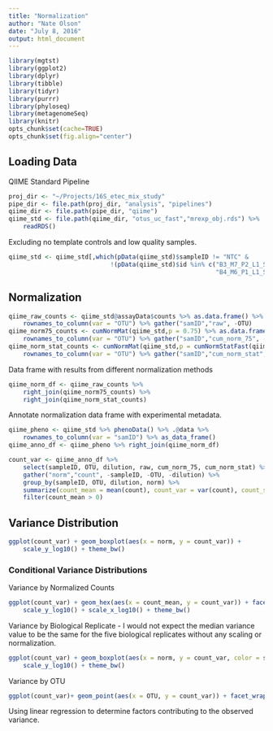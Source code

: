 ```yaml
---
title: "Normalization"
author: "Nate Olson"
date: "July 8, 2016"
output: html_document
---
```

  
```r
library(mgtst)
library(ggplot2)
library(dplyr)
library(tibble)
library(tidyr)
library(purrr)
library(phyloseq)
library(metagenomeSeq)
library(knitr)
opts_chunk$set(cache=TRUE)
opts_chunk$set(fig.align="center")
```

## Loading Data
QIIME Standard Pipeline  

```r
proj_dir <- "~/Projects/16S_etec_mix_study"
pipe_dir <- file.path(proj_dir, "analysis", "pipelines")
qiime_dir <- file.path(pipe_dir, "qiime")
qiime_std <- file.path(qiime_dir, "otus_uc_fast","mrexp_obj.rds") %>% 
    readRDS()
```

 
Excluding no template controls and low quality samples.  

```r
qiime_std <- qiime_std[,which(pData(qiime_std)$sampleID != "NTC" & 
                            !(pData(qiime_std)$id %in% c("B3_M7_P2_L1_S1",
                                                         "B4_M6_P1_L1_S1")))]
```

## Normalization

```r
qiime_raw_counts <- qiime_std@assayData$counts %>% as.data.frame() %>% 
    rownames_to_column(var = "OTU") %>% gather("samID","raw", -OTU)
qiime_norm75_counts <- cumNormMat(qiime_std,p = 0.75) %>% as.data.frame() %>% 
    rownames_to_column(var = "OTU") %>% gather("samID","cum_norm_75", -OTU)
qiime_norm_stat_counts <- cumNormMat(qiime_std,p = cumNormStatFast(qiime_std)) %>% as.data.frame() %>% 
    rownames_to_column(var = "OTU") %>% gather("samID","cum_norm_stat", -OTU)
```

Data frame with results from different normalization methods
```r
qiime_norm_df <- qiime_raw_counts %>% 
    right_join(qiime_norm75_counts) %>% 
    right_join(qiime_norm_stat_counts)
```

Annotate normalization data frame with experimental metadata.
```r
qiime_pheno <- qiime_std %>% phenoData() %>% .@data %>% 
    rownames_to_column(var = "samID") %>% as_data_frame()
qiime_anno_df <- qiime_pheno %>% right_join(qiime_norm_df)
```

```r
count_var <- qiime_anno_df %>% 
    select(sampleID, OTU, dilution, raw, cum_norm_75, cum_norm_stat) %>%
    gather("norm","count", -sampleID, -OTU, -dilution) %>% 
    group_by(sampleID, OTU, dilution, norm) %>% 
    summarize(count_mean = mean(count), count_var = var(count), count_sd = sd(count)) %>% 
    filter(count_mean > 0)
```

## Variance Distribution
```r
ggplot(count_var) + geom_boxplot(aes(x = norm, y = count_var)) + 
    scale_y_log10() + theme_bw()
```

### Conditional Variance Distributions
Variance by Normalized Counts
```r
ggplot(count_var) + geom_hex(aes(x = count_mean, y = count_var)) + facet_wrap(~norm)  + 
    scale_y_log10() + scale_x_log10() + theme_bw()
```

Variance by Biological Replicate - I would not expect the median variance value to be the same for the five biological replicates without any scaling or normalization.  

```r
ggplot(count_var) + geom_boxplot(aes(x = norm, y = count_var, color = sampleID)) +
    scale_y_log10() + theme_bw()
```

Variance by OTU
```r
ggplot(count_var)+ geom_point(aes(x = OTU, y = count_var)) + facet_wrap(~norm) + scale_y_log10()
```

Using linear regression to determine factors contributing to the observed variance.
```r

```

